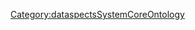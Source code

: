 
{{PropertyPage
|SMWHasType=Page
}}
{{PropertyConstitutes
|PropertyConstitutesThisFacet=C0151289873
}}
[[Category:dataspectsSystemCoreOntology]]
